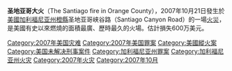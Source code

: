 {{Infobox wildfire 
|title= 2007年圣地亚哥大火
|image= SantiagoFireFromAV.jpg
|location= [[加利福尼亚州|加利福尼亚州]][[橙縣|橙縣]]以南
|date= 2007年10月21日
|time= 5:55 PM
|timezone= 
|acres= {{convert|28445|acre|sqkm|0}}
|source= 
|landuse= 
|fatalities= 
|injuries= 十六人轻伤
|perps= 不知名[[纵火|纵火]]者
|motive= 
}}
'''圣地亚哥大火'''（The Santiago fire in Orange County），2007年10月21日發生於[[美國|美國]][[加利福尼亚州|加利福尼亚州]][[橙縣|橙縣]]圣地亚哥峡谷路（Santiago Canyon Road）的一場[[火災|火災]]，是美國有史以來燃燒的面積最廣、歷時最久的火場。估計損失600万美元。

[[Category:2007年美国灾难|Category:2007年美国灾难]]
[[Category:2007年美国罪案|Category:2007年美国罪案]]
[[Category:美國縱火案|Category:美國縱火案]]
[[Category:美国未解决刑事案件|Category:美国未解决刑事案件]]
[[Category:加利福尼亚州罪案|Category:加利福尼亚州罪案]]
[[Category:加利福尼亚州火灾|Category:加利福尼亚州火灾]]
[[Category:2007年火灾|Category:2007年火灾]]
[[Category:2007年10月|Category:2007年10月]]